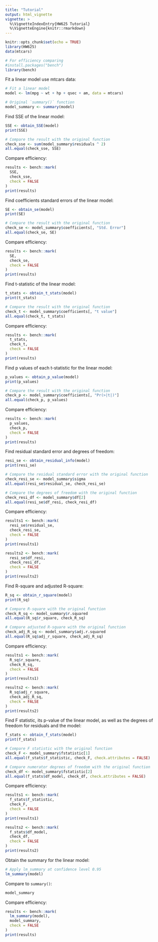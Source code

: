 ```yaml
---
title: "Tutorial"
output: html_vignette
vignette: >
  %\VignetteIndexEntry{HW625 Tutorial}
  %\VignetteEngine{knitr::rmarkdown}
---
```

```r
knitr::opts_chunk$set(echo = TRUE)
library(HW625)
data(mtcars)

# For efficiency comparing
#install.packages("bench")
library(bench)
```


Fit a linear model use mtcars data:
```r
# Fit a linear model
model <- lm(mpg ~ wt + hp + qsec + am, data = mtcars)

# Original `summary()` function
model_summary <- summary(model)
```


Find SSE of the linear model:
```r
SSE <- obtain_SSE(model)
print(SSE)

# Compare the result with the original function
check_sse <- sum(model_summary$residuals ^ 2)
all.equal(check_sse, SSE)
```

Compare efficiency:
```r
results <- bench::mark(
  SSE,
  check_sse,
  check = FALSE
)
print(results)
```


Find coefficients standard errors of the linear model:
```r
SE <- obtain_se(model)
print(SE)

# Compare the result with the original function
check_se <- model_summary$coefficients[, "Std. Error"]
all.equal(check_se, SE)
```

Compare efficiency:
```r
results <- bench::mark(
  SE,
  check_se,
  check = FALSE
)
print(results)
```


Find t-statistic of the linear model:
```r
t_stats <- obtain_t_stats(model)
print(t_stats)

# Compare the result with the original function
check_t <- model_summary$coefficients[, "t value"]
all.equal(check_t, t_stats)
```

Compare efficiency:
```r
results <- bench::mark(
  t_stats,
  check_t,
  check = FALSE
)
print(results)
```


Find p values of each t-statistic for the linear model:
```r
p_values <- obtain_p_value(model)
print(p_values)

# Compare the result with the original function
check_p <- model_summary$coefficients[, "Pr(>|t|)"]
all.equal(check_p, p_values)
```

Compare efficiency:
```r
results <- bench::mark(
  p_values,
  check_p,
  check = FALSE
)
print(results)
```


Find residual standard error and degrees of freedom:
```r
resi_se <- obtain_residual_info(model)
print(resi_se)

# Compare the residual standard error with the original function
check_resi_se <- model_summary$sigma
all.equal(resi_se$residual_se, check_resi_se)

# Compare the degrees of freedom with the original function
check_resi_df <- model_summary$df[2]
all.equal(resi_se$df_resi, check_resi_df)
```

Compare efficiency:
```r
results1 <- bench::mark(
  resi_se$residual_se,
  check_resi_se,
  check = FALSE
)
print(results1)

results2 <- bench::mark(
  resi_se$df_resi,
  check_resi_df,
  check = FALSE
)
print(results2)
```


Find R-square and adjusted R-square:
```r
R_sq <- obtain_r_square(model)
print(R_sq)

# Compare R-square with the original function
check_R_sq <- model_summary$r.squared
all.equal(R_sq$r_square, check_R_sq)

# Compare adjusted R-square with the original function
check_adj_R_sq <- model_summary$adj.r.squared
all.equal(R_sq$adj_r_square, check_adj_R_sq)
```

Compare efficiency:
```r
results1 <- bench::mark(
  R_sq$r_square,
  check_R_sq,
  check = FALSE
)
print(results1)

results2 <- bench::mark(
  R_sq$adj_r_square,
  check_adj_R_sq,
  check = FALSE
)
print(results2)
```


Find F statistic, its p-value of the linear model, as well as the degrees of freedom for residuals and the model:
```r
f_stats <- obtain_f_stats(model)
print(f_stats)

# Compare F statistic with the original function
check_F <- model_summary$fstatistic[1]
all.equal(f_stats$f_statistic, check_F, check.attributes = FALSE)

# Compare numerator degrees of freedom with the original function
check_df <- model_summary$fstatistic[2]
all.equal(f_stats$df_model, check_df, check.attributes = FALSE)
```

Compare efficiency:
```r
results1 <- bench::mark(
  f_stats$f_statistic,
  check_F,
  check = FALSE
)
print(results1)

results2 <- bench::mark(
  f_stats$df_model,
  check_df,
  check = FALSE
)
print(results2)
```


Obtain the summary for the linear model:
```r
# Apply lm_summary at confidence level 0.95
lm_summary(model)
```


Compare to `summary()`:
```r
model_summary
```


Compare efficiency:
```r
results <- bench::mark(
  lm_summary(model),
  model_summary,
  check = FALSE
)
print(results)
```
